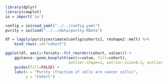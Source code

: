 ```r
library(dplyr)
library(cowplot)
io = import('io')

config = io$read_yaml("../../config.yaml")
purity = io$load("../../data/purity.RData")

df = lapply(purity$estimate[config$cohorts], reshape2::melt) %>%
    bind_rows(.id="cohort")

ggplot(df, aes(y=forcats::fct_reorder(cohort, value))) +
    ggstance::geom_boxploth(aes(x=value, fill=cohort),
                            outlier.shape=1, outlier.size=0.2, outlier.alpha=0.5) +
    guides(fill=FALSE) +
    labs(x = "Purity (fraction of cells are cancer cells)",
         y = "Cohort")
```
